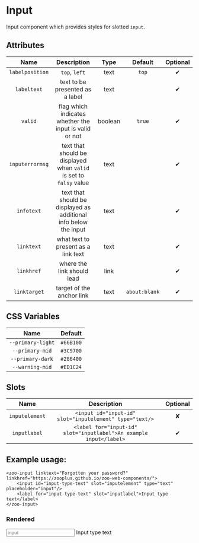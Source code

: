 
<Meta title="Docs/Input"/>

# Input

Input component which provides styles for slotted `input`.

## Attributes
|     **Name**    |           **Description**                                          | **Type** | **Default** | **Optional** | 
| :-------------: | :-----------------------------------------------------------------:|:--------:|:-----------:|:-----------:|
| `labelposition` | `top`, `left`                                                      | text     | `top`       |   ✔
| `labeltext`     | text to be presented as a label                                    | text     |             |   ✔
| `valid`         | flag which indicates whether the input is valid or not             | boolean  |   `true`    |   ✔
|`inputerrormsg`  | text that should be displayed when `valid` is set to `falsy` value | text     |             |   ✔
|   `infotext`    | text that should be displayed as additional info below the input   | text     |             |   ✔
|   `linktext`    | what text to present as a link text                                | text     |             |   ✔
|   `linkhref`    | where the link should lead                                         | link     |             |   ✔
|   `linktarget`  | target of the anchor link                                          | text     |`about:blank`|   ✔
## CSS Variables
|        **Name**        |   **Default**  |
| :--------------------: |:--------------:|
| `--primary-light`      |    `#66B100`   |
| `--primary-mid`        |    `#3C9700`   |
| `--primary-dark`       |    `#286400`   |
| `--warning-mid`        |    `#ED1C24`   |
## Slots
|      **Name**    |           **Description**          | **Optional** | 
| :--------------: | :---------------------------------:|:-----------:|
| `inputelement`   | `<input id="input-id" slot="inputelement" type="text/>`| ✘
| `inputlabel`     | `<label for="input-id" slot="inputlabel">An example input</label>`| ✔

## Example usage:
```
<zoo-input linktext="Forgotten your password?" linkhref="https://zooplus.github.io/zoo-web-components/">
	<input id="input-type-text" slot="inputelement" type="text" placeholder="input"/>
	<label for="input-type-text" slot="inputlabel">Input type text</label>
</zoo-input>
```
### Rendered
<zoo-input linktext="Forgotten your password?" linkhref="https://zooplus.github.io/zoo-web-components/">
	<input id="input-type-text" slot="inputelement" type="text" placeholder="input"/>
	<label for="input-type-text" slot="inputlabel">Input type text</label>
</zoo-input>